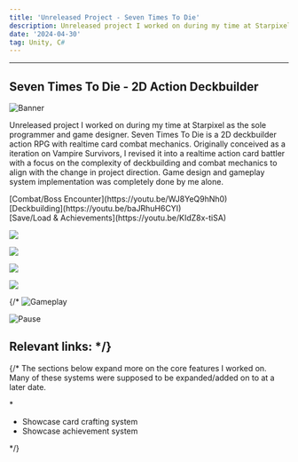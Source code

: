 ```yaml
---
title: 'Unreleased Project - Seven Times To Die'
description: Unreleased project I worked on during my time at Starpixel.
date: '2024-04-30'
tag: Unity, C#
---
```



<hr className="top_hr" />

## Seven Times To Die - 2D Action Deckbuilder

<Image
  src="/assets/sttd.png"
  alt="Banner"
  width={1125}
  height={750}
  priority
  className="portfolio-image"
/>

Unreleased project I worked on during my time at Starpixel as the sole programmer and game designer. Seven Times To Die is a 2D deckbuilder action RPG with 
realtime card combat mechanics. Originally conceived as a iteration on Vampire Survivors, I revised it into a realtime action card battler with a focus on 
the complexity of deckbuilding and combat mechanics to align with the change in project direction. Game design and gameplay system implementation was completely done by me alone.

<div style={{display: "flex", alignContent: "left"}}>
  <Icon inline icon="logos:youtube-icon" height="24" width="24"/> <span>[Combat/Boss Encounter](https://youtu.be/WJ8YeQ9hNh0)</span>
</div>
<div style={{display: "flex", alignContent: "left"}}>
  <Icon inline icon="logos:youtube-icon" height="24" width="24"/> <span>[Deckbuilding](https://youtu.be/baJRhuH6CYI)</span>
</div>
<div style={{display: "flex", alignContent: "left"}}>
  <Icon inline icon="logos:youtube-icon" height="24" width="24"/> <span>[Save/Load & Achievements](https://youtu.be/KIdZ8x-tiSA)</span>
</div>

<Image
  src="/assets/ss1.PNG"
  width={1125}
  height={750}
  priority
  className="portfolio-image"
/>

<Image
  src="/assets/ss2.PNG"
  width={1125}
  height={750}
  priority
  className="portfolio-image"
/>

<Image
  src="/assets/ss3.PNG"
  width={1125}
  height={750}
  priority
  className="portfolio-image"
/>

<Image
  src="/assets/ss4.PNG"
  width={1125}
  height={750}
  priority
  className="portfolio-image"
/>

{/* <Image
  src="/assets/LoL_2.png"
  alt="Gameplay"
  width={1125}
  height={750}
  priority
  className="portfolio-image"
/>

<Image
  src="/assets/LoL_3.png"
  alt="Pause"
  width={1125}
  height={750}
  priority
  className="portfolio-image"
/>

## Relevant links: */}

{/* The sections below expand more on the core features I worked on. Many of these systems were supposed to be expanded/added on to at a later date.

<hr1 className="Combat System" />

<hr1 className="Deckbuilding System" />

<hr1 className="Progression Systems" />* 
- Showcase card crafting system
- Showcase achievement system 
<hr1 className="Enemy Behavior and Boss Encounters" />

<hr1 className="Data Serialization" /> */}

